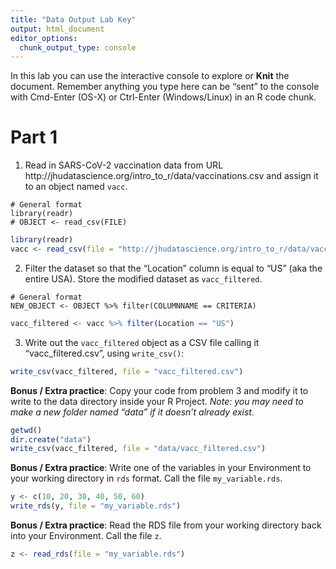 ```yaml
---
title: "Data Output Lab Key"
output: html_document
editor_options: 
  chunk_output_type: console
---
```


In this lab you can use the interactive console to explore or **Knit** the document. 
Remember anything you type here can be "sent" to the console with Cmd-Enter (OS-X) or Ctrl-Enter (Windows/Linux) in an R code chunk.


# Part 1

1.  Read in SARS-CoV-2 vaccination data from URL 
http://jhudatascience.org/intro_to_r/data/vaccinations.csv
and assign it to an object named `vacc`. 
```
# General format
library(readr)
# OBJECT <- read_csv(FILE)
```
```r
library(readr)
vacc <- read_csv(file = "http://jhudatascience.org/intro_to_r/data/vaccinations.csv")
```


2. Filter the dataset so that the "Location" column is equal to "US" (aka the entire USA). Store the modified dataset as `vacc_filtered`.
```
# General format
NEW_OBJECT <- OBJECT %>% filter(COLUMNNAME == CRITERIA)
```
```r
vacc_filtered <- vacc %>% filter(Location == "US")
```


3. Write out the `vacc_filtered` object as a CSV file calling it "vacc_filtered.csv", using `write_csv()`:
```r
write_csv(vacc_filtered, file = "vacc_filtered.csv")
```


**Bonus / Extra practice**: Copy your code from problem 3 and modify it to write to the data directory inside your R Project. *Note: you may need to make a new folder named "data" if it doesn't already exist.*
```r
getwd()
dir.create("data")
write_csv(vacc_filtered, file = "data/vacc_filtered.csv")
```


**Bonus / Extra practice**: Write one of the variables in your Environment to your working directory in `rds` format. Call the file `my_variable.rds`.
```r
y <- c(10, 20, 30, 40, 50, 60)
write_rds(y, file = "my_variable.rds")
```


**Bonus / Extra practice**: Read the RDS file from your working directory back into your Environment. Call the file `z`.
```r
z <- read_rds(file = "my_variable.rds")
```
